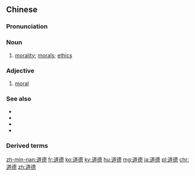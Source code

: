 {{also|道徳}}
==Chinese==
{{zh-forms}}

===Pronunciation===
{{zh-pron
|m=dàodé
|c=dou6 dak1
|c-t=au5 ak2
|h=pfs=tho-tet
|mn=tō-tek
|ma=y
|cat=n,a
}}

===Noun===
{{zh-noun}}

# [[morality]]; [[morals]]; [[ethics]]
#: {{zh-x|道德 教育|'''moral''' instruction}}

===Adjective===
{{zh-adj}}

# [[moral]] {{gloss|often used in negation}}
#: {{zh-x|不 道德 的 行為{wéi}|immoral behaviour}}

===See also===
* {{zh-l|德性}}
* {{zh-l|倫理}}
* {{zh-l|美德}}
* {{zh-l|缺德}}

===Derived terms===
{{zh-der|不道德|道德綁架|道德法庭|道德準則}}

{{zh-cat|Elementary}}

[[zh-min-nan:道德]]
[[fr:道德]]
[[ko:道德]]
[[ky:道德]]
[[hu:道德]]
[[mg:道德]]
[[ja:道德]]
[[pl:道德]]
[[chr:道德]]
[[zh:道德]]